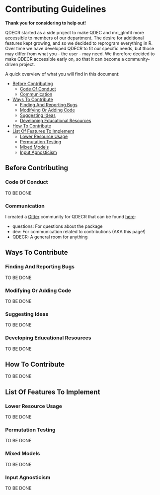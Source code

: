 # Contributing Guidelines

**Thank you for considering to help out!**

QDECR started as a side project to make QDEC and mri_glmfit more accessible to members of our department. The desire for additional features kept growing, and so we decided to reprogram everything in R. Over time we have developed QDECR to fit our specific needs, but those may differ from what you - the user - may need. We therefore decided to make QDECR accessible early on, so that it can become a community-driven project.

A quick overview of what you will find in this document:

* [Before Contributing](#before-contributing)
  - [Code Of Conduct](#code-of-conduct)
  - [Communication](#communication)
* [Ways To Contribute](#ways-to-contribute)
  - [Finding And Reporting Bugs](#finding-and-reporting-bugs)
  - [Modifying Or Adding Code](#modifying-or-adding-code)
  - [Suggesting Ideas](#suggesting-ideas)
  - [Developing Educational Resources](#developing-educational resources)
* [How To Contribute](#how-to-contribute)
* [List Of Features To Implement](#list-of-features-to-implement)
  - [Lower Resource Usage](#lower-resource-usage)
  - [Permutation Testing](#permutation-testing)
  - [Mixed Models](#mixed-models)
  - [Input Agnosticism](#input-agnosticism)
  
## Before Contributing

### Code Of Conduct

TO BE DONE

### Communication

I created a [Gitter](https://gitter.im) community for QDECR that can be found [here](https://gitter.im/QDECR/):

* questions: For questions about the package
* dev: For communication related to contributions (AKA this page!)
* QDECR: A general room for anything

## Ways To Contribute

### Finding And Reporting Bugs

TO BE DONE

### Modifying Or Adding Code

TO BE DONE

### Suggesting Ideas

TO BE DONE

### Developing Educational Resources

TO BE DONE

## How To Contribute

TO BE DONE

## List Of Features To Implement

### Lower Resource Usage

TO BE DONE

### Permutation Testing

TO BE DONE

### Mixed Models

TO BE DONE

### Input Agnosticism

TO BE DONE